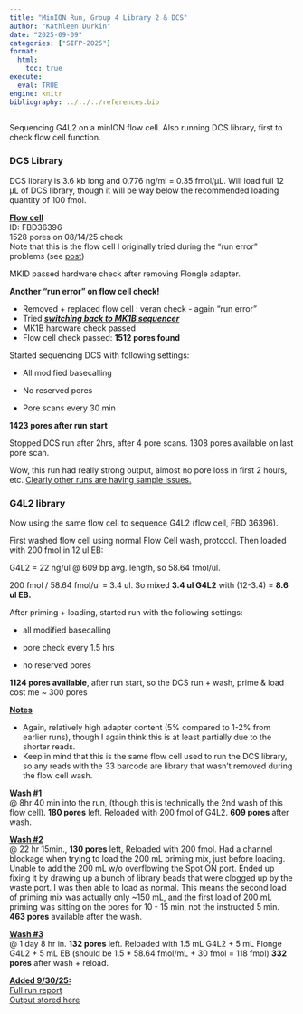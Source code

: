 ```yaml
---
title: "MinION Run, Group 4 Library 2 & DCS"
author: "Kathleen Durkin"
date: "2025-09-09"
categories: ["SIFP-2025"]
format:
  html:
    toc: true
execute: 
  eval: TRUE
engine: knitr
bibliography: ../../../references.bib
---
```


Sequencing G4L2 on a minION flow cell. Also running DCS library, first to check flow cell function.

### **DCS Library**

DCS library is 3.6 kb long and 0.776 ng/ml = 0.35 fmol/μL. Will load full 12 μL of DCS library, though it will be way below the recommended loading quantity of 100 fmol.

[**Flow cell\
**]{.underline} ID: FBD36396\
1528 pores on 08/14/25 check\
Note that this is the flow cell I originally tried during the "run error" problems (see [post](./2025_09_02_minion_G2L3.qmd))

MKID passed hardware check after removing Flongle adapter.

**Another "run error" on flow cell check!**

-   Removed + replaced flow cell : veran check - again "run error"
-   Tried [***switching back to MK1B sequencer***]{.underline}
-   MK1B hardware check passed
-   Flow cell check passed: **1512 pores found**

Started sequencing DCS with following settings:

-   All modified basecalling

-   No reserved pores

-   Pore scans every 30 min

**1423 pores after run start**

Stopped DCS run after 2hrs, after 4 pore scans. 1308 pores available on last pore scan.

Wow, this run had really strong output, almost no pore loss in first 2 hours, etc. [Clearly other runs are having sample issues.]{.underline}

### G4L2 library

Now using the same flow cell to sequence G4L2 (flow cell, FBD 36396).

First washed flow cell using normal Flow Cell wash, protocol. Then loaded with 200 fmol in 12 ul EB:

G4L2 = 22 ng/ul \@ 609 bp avg. length, so 58.64 fmol/ul.

200 fmol / 58.64 fmol/ul = 3.4 ul. So mixed **3.4 ul G4L2** with (12-3.4) = **8.6 ul EB.**

After priming + loading, started run with the following settings:

-   all modified basecalling

-   pore check every 1.5 hrs

-   no reserved pores

**1124 pores available**, after run start, so the DCS run + wash, prime & load cost me \~ 300 pores

[**Notes**]{.underline}

-   Again, relatively high adapter content (5% compared to 1-2% from earlier runs), though I again think this is at least partially due to the shorter reads.
-   Keep in mind that this is the same flow cell used to run the DCS library, so any reads with the 33 barcode are library that wasn't removed during the flow cell wash.

[**Wash #1**]{.underline}\
\@ 8hr 40 min into the run, (though this is technically the 2nd wash of this flow cell). **180 pores** left. Reloaded with 200 fmol of G4L2. **609 pores** after wash.

[**Wash #2**]{.underline}\
\@ 22 hr 15min., **130 pores** left, Reloaded with 200 fmol. Had a channel blockage when trying to load the 200 mL priming mix, just before loading. Unable to add the 200 mL w/o overflowing the Spot ON port. Ended up fixing it by drawing up a bunch of library beads that were clogged up by the waste port. I was then able to load as normal. This means the second load of priming mix was actually only \~150 mL, and the first load of 200 mL priming was sitting on the pores for 10 - 15 min, not the instructed 5 min. **463 pores** available after the wash.

[**Wash #3**\
]{.underline}\@ 1 day 8 hr in. **132 pores** left. Reloaded with 1.5 mL G4L2 + 5 mL Flonge G4L2 + 5 mL EB (should be 1.5 \* 58.64 fmol/mL + 30 fmol = 118 fmol) **332 pores** after wash + reload.

[**Added 9/30/25:\
**]{.underline}[Full run report](https://gannet.fish.washington.edu/kdurkin1/SIFP_2025/Group4_MinION/Library2/20250909_1146_MN47571_FBD36396_e03e7ede/report_FBD36396_20250909_1149_e03e7ede.html)\
[Output stored here](https://gannet.fish.washington.edu/kdurkin1/SIFP_2025/Group4_MinION/Library2/)
